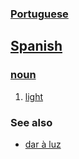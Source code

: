 === [[Portuguese]] ===
== [[Spanish]] ==
=== [[noun]] ===
# [[light]]

=== See also ===
*[[dar à luz]]